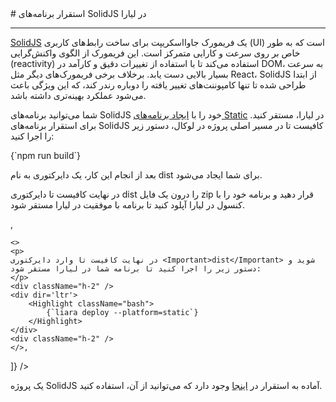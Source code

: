 

<Layout>
<Head>
<title>مستندات استقرار برنامه‌های SolidJS - لیارا</title>
<meta property="og:title" content="مستندات خدمات رایانش ابری لیارا" />
<meta property="og:description" content="مستندات مربوط به نحوه استقرار برنامه‌های SolidJS در پلتفرم Static در لیارا"  />
<meta property="og:image" content="https://media.liara.ir/logos/liara-poster.jpg" />
</Head>
# استقرار برنامه‌های SolidJS در لیارا
<hr className="mb-2" />

<a href="https://docs.solidjs.com/" className="text-[#2196f3] ">SolidJS</a>
یک فریمورک جاوااسکریپت برای ساخت رابط‌های کاربری (UI) است که به طور خاص بر روی سرعت و کارایی متمرکز است. این فریمورک از الگوی واکنش‌گرایی (reactivity) استفاده می‌کند تا با استفاده از تغییرات دقیق و کارآمد در DOM، به سرعت بسیار بالایی دست یابد. برخلاف برخی فریمورک‌های دیگر مثل React، SolidJS از ابتدا طراحی شده تا تنها کامپوننت‌های تغییر یافته را دوباره رندر کند، که این ویژگی باعث می‌شود عملکرد بهینه‌تری داشته باشد.
<div className="h-2" />

شما می‌توانید برنامه‌های SolidJS خود را با <a href="../../how-tos/create-app" className="text-[#2196f3] ">ایجاد برنامه‌های Static</a> در لیارا، مستقر کنید.
برای استقرار برنامه‌های SolidJS 
کافیست تا در مسیر اصلی پروژه در لوکال، دستور زیر را اجرا کنید:

<div className="h-2" />
<div dir='ltr'>
    <Highlight className="bash">
        {`npm run build`}
    </Highlight>
</div>
<div className="h-2" />

بعد از انجام این کار، یک دایرکتوری به نام <Important>dist</Important> برای شما ایجاد می‌شود. 

<Section id="deploy" title="استقرار برنامه" />
<Tabs 
    tabs={["Liara Console", "Liara CLI"]} 
    content={[
    <>
    <p>
    در نهایت کافیست تا دایرکتوری <Important>dist</Important> را درون یک فایل zip قرار دهید و برنامه خود را با کنسول در لیارا آپلود کنید تا برنامه با موفقیت در لیارا مستقر شود. 
    </p>
    </>,
 
    <>
    <p>
    در نهایت کافیست تا وارد دایرکتوری <Important>dist</Important> شوید و دستور زیر را اجرا کنید تا برنامه شما در لیارا مستقر شود:
    </p>
    <div className="h-2" />
    <div dir='ltr'>
        <Highlight className="bash">
            {`liara deploy --platform=static`}
        </Highlight>
    </div>
    <div className="h-2" />
    </>,

]} 
/>

<Alert variant="success">
<p>
یک پروژه SolidJS آماده به استقرار در <a href="https://github.com/liara-cloud/solidjs-getting-started" className="text-[#2196f3] ">اینجا</a> وجود دارد که می‌توانید از آن، استفاده کنید.
</p>
</Alert>
</Layout>

